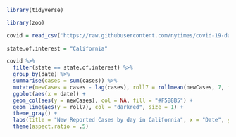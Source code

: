 ```r
library(tidyverse)

library(zoo)

covid = read_csv('https://raw.githubusercontent.com/nytimes/covid-19-data/master/us-counties.csv')
 
state.of.interest = "California"

covid %>%
  filter(state == state.of.interest) %>%
  group_by(date) %>%
  summarise(cases = sum(cases)) %>%
  mutate(newCases = cases - lag(cases), roll7 = rollmean(newCases, 7, fill = NA, align = "right")) %>%
  ggplot(aes(x = date)) +
  geom_col(aes(y = newCases), col = NA, fill = "#F5B8B5") +
  geom_line(aes(y = roll7), col = "darkred", size = 1) +
  theme_gray() +
  labs(title = "New Reported Cases by day in California", x = "Date", y = "Newcases") +
  theme(aspect.ratio = .5)


  
  
  
  
  
```

